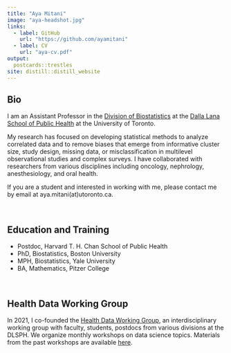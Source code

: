 ```yaml
---
title: "Aya Mitani"
image: "aya-headshot.jpg"
links:
  - label: GitHub
    url: "https://github.com/ayamitani"
  - label: CV
    url: "aya-cv.pdf"
output:
  postcards::trestles
site: distill::distill_website
---
```

 
 
## **Bio**

I am an Assistant Professor in the [Division of Biostatistics](https://www.dlsph.utoronto.ca/division/biostatistics/) at the [Dalla Lana School of Public Health](https://www.dlsph.utoronto.ca/) at the University of Toronto. 
  
My research has focused on developing statistical methods to analyze correlated data and to remove biases that emerge from informative cluster size, study design, missing data, or misclassification in multilevel observational studies and complex surveys. I have collaborated with researchers from various disciplines including oncology, nephrology, anesthesiology, and oral health.
  
If you are a student and interested in working with me, please contact me by email at aya.mitani(at)utoronto.ca.

<br>

## **Education and Training**


* Postdoc, Harvard T. H. Chan School of Public Health
* PhD, Biostatistics, Boston University
* MPH, Biostatistics, Yale University
* BA, Mathematics, Pitzer College

<br>

## **Health Data Working Group**

In 2021, I co-founded the [Health Data Working Group](https://health-data-working-group.github.io/), an interdisciplinary working group with faculty, students, postdocs from various divisions at the DLSPH. We organize monthly workshops on data science topics. Materials from the past workshops are available [here](https://health-data-working-group.github.io/event/).




